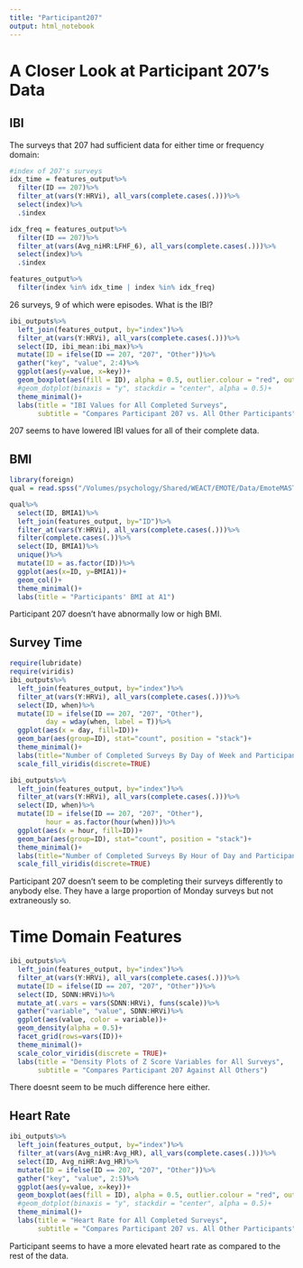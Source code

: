 ```yaml
---
title: "Participant207"
output: html_notebook
---
```


# A Closer Look at Participant 207's Data

## IBI

The surveys that 207 had sufficient data for either time or frequency domain:
```r
#index of 207's surveys
idx_time = features_output%>%
  filter(ID == 207)%>%
  filter_at(vars(Y:HRVi), all_vars(complete.cases(.)))%>%
  select(index)%>%
  .$index

idx_freq = features_output%>%
  filter(ID == 207)%>%
  filter_at(vars(Avg_niHR:LFHF_6), all_vars(complete.cases(.)))%>%
  select(index)%>%
  .$index

features_output%>%
  filter(index %in% idx_time | index %in% idx_freq)
```

26 surveys, 9 of which were episodes. What is the IBI?

```r
ibi_outputs%>%
  left_join(features_output, by="index")%>%
  filter_at(vars(Y:HRVi), all_vars(complete.cases(.)))%>%
  select(ID, ibi_mean:ibi_max)%>%
  mutate(ID = ifelse(ID == 207, "207", "Other"))%>%
  gather("key", "value", 2:4)%>%
  ggplot(aes(y=value, x=key))+
  geom_boxplot(aes(fill = ID), alpha = 0.5, outlier.colour = "red", outlier.size = 5)+
  #geom_dotplot(binaxis = "y", stackdir = "center", alpha = 0.5)+
  theme_minimal()+
  labs(title = "IBI Values for All Completed Surveys", 
       subtitle = "Compares Participant 207 vs. All Other Participants")
```

207 seems to have lowered IBI values for all of their complete data.

## BMI

```r
library(foreign)
qual = read.spss("/Volumes/psychology/Shared/WEACT/EMOTE/Data/EmoteMASTERdatabase.sav", to.data.frame = T)

qual%>%
  select(ID, BMIA1)%>%
  left_join(features_output, by="ID")%>%
  filter_at(vars(Y:HRVi), all_vars(complete.cases(.)))%>%
  filter(complete.cases(.))%>%
  select(ID, BMIA1)%>%
  unique()%>%
  mutate(ID = as.factor(ID))%>%
  ggplot(aes(x=ID, y=BMIA1))+
  geom_col()+
  theme_minimal()+
  labs(title = "Participants' BMI at A1")
```

Participant 207 doesn't have abnormally low or high BMI.

## Survey Time

```r
require(lubridate)
require(viridis)
ibi_outputs%>%
  left_join(features_output, by="index")%>%
  filter_at(vars(Y:HRVi), all_vars(complete.cases(.)))%>%
  select(ID, when)%>%
  mutate(ID = ifelse(ID == 207, "207", "Other"),
         day = wday(when, label = T))%>%
  ggplot(aes(x = day, fill=ID))+
  geom_bar(aes(group=ID), stat="count", position = "stack")+
  theme_minimal()+
  labs(title="Number of Completed Surveys By Day of Week and Participant")+
  scale_fill_viridis(discrete=TRUE)

ibi_outputs%>%
  left_join(features_output, by="index")%>%
  filter_at(vars(Y:HRVi), all_vars(complete.cases(.)))%>%
  select(ID, when)%>%
  mutate(ID = ifelse(ID == 207, "207", "Other"),
         hour = as.factor(hour(when)))%>%
  ggplot(aes(x = hour, fill=ID))+
  geom_bar(aes(group=ID), stat="count", position = "stack")+
  theme_minimal()+
  labs(title="Number of Completed Surveys By Hour of Day and Participant")+
  scale_fill_viridis(discrete=TRUE)
```

Participant 207 doesn't seem to be completing their surveys differently to anybody else. They have a large proportion of Monday surveys but not extraneously so.

# Time Domain Features

```r
ibi_outputs%>%
  left_join(features_output, by="index")%>%
  filter_at(vars(Y:HRVi), all_vars(complete.cases(.)))%>%
  mutate(ID = ifelse(ID == 207, "207", "Other"))%>%
  select(ID, SDNN:HRVi)%>%
  mutate_at(.vars = vars(SDNN:HRVi), funs(scale))%>%
  gather("variable", "value", SDNN:HRVi)%>%
  ggplot(aes(value, color = variable))+
  geom_density(alpha = 0.5)+
  facet_grid(rows=vars(ID))+
  theme_minimal()+
  scale_color_viridis(discrete = TRUE)+
  labs(title = "Density Plots of Z Score Variables for All Surveys",
       subtitle = "Compares Participant 207 Against All Others")
```

There doesnt seem to be much difference here either.

## Heart Rate

```r
ibi_outputs%>%
  left_join(features_output, by="index")%>%
  filter_at(vars(Avg_niHR:Avg_HR), all_vars(complete.cases(.)))%>%
  select(ID, Avg_niHR:Avg_HR)%>%
  mutate(ID = ifelse(ID == 207, "207", "Other"))%>%
  gather("key", "value", 2:5)%>%
  ggplot(aes(y=value, x=key))+
  geom_boxplot(aes(fill = ID), alpha = 0.5, outlier.colour = "red", outlier.size = 5)+
  #geom_dotplot(binaxis = "y", stackdir = "center", alpha = 0.5)+
  theme_minimal()+
  labs(title = "Heart Rate for All Completed Surveys", 
       subtitle = "Compares Participant 207 vs. All Other Participants")
```

Participant seems to have a more elevated heart rate as compared to the rest of the data.